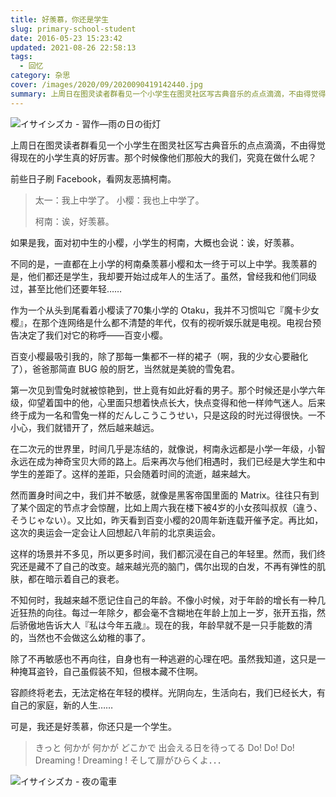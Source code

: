 ```yaml
---
title: 好羡慕，你还是学生
slug: primary-school-student
date: 2016-05-23 15:23:42
updated: 2021-08-26 22:58:13
tags:
  - 回忆
category: 杂思
cover: /images/2020/09/2020090419142440.jpg
summary: 上周日在图灵读者群看见一个小学生在图灵社区写古典音乐的点点滴滴，不由得觉得现在的小学生真的好厉害。那个时候像他们那般大的我们，究竟在做什么呢？
---
```


![イサイシズカ - 習作―雨の日の街灯](/images/2020/09/2020090419171074.jpg)

上周日在图灵读者群看见一个小学生在图灵社区写古典音乐的点点滴滴，不由得觉得现在的小学生真的好厉害。那个时候像他们那般大的我们，究竟在做什么呢？

前些日子刷 Facebook，看网友恶搞柯南。

> 太一：我上中学了。
> 小樱：我也上中学了。
>
> 柯南：诶，好羡慕。

如果是我，面对初中生的小樱，小学生的柯南，大概也会说：诶，好羡慕。

不同的是，一直都在上小学的柯南桑羡慕小樱和太一终于可以上中学。我羡慕的是，他们都还是学生，我却要开始过成年人的生活了。虽然，曾经我和他们同级过，甚至比他们还要年轻……

作为一个从头到尾看着小樱读了70集小学的 Otaku，我并不习惯叫它『魔卡少女樱』，在那个连网络是什么都不清楚的年代，仅有的视听娱乐就是电视。电视台预告决定了我们对它的称呼——百变小樱。

百变小樱最吸引我的，除了那每一集都不一样的裙子（啊，我的少女心要融化了），爸爸那简直 BUG 般的厨艺，当然就是美貌的雪兔君。

第一次见到雪兔时就被惊艳到，世上竟有如此好看的男子。那个时候还是小学六年级，仰望着国中的他，心里面只想着快点长大，快点变得和他一样帅气迷人。后来终于成为一名和雪兔一样的だんしこうこうせい，只是这段的时光过得很快。一不小心，我们就错开了，然后越来越远。

在二次元的世界里，时间几乎是冻结的，就像说，柯南永远都是小学一年级，小智永远在成为神奇宝贝大师的路上。后来再次与他们相遇时，我们已经是大学生和中学生的差距了。这样的差距，只会随着时间的流逝，越来越大。

然而置身时间之中，我们并不敏感，就像是黑客帝国里面的 Matrix。往往只有到了某个固定的节点才会惊醒，比如上周六我在楼下被4岁的小女孩叫叔叔（違う、そうじゃない）。又比如，昨天看到百变小樱的20周年新连载开催予定。再比如，这次的奥运会一定会让人回想起八年前的北京奥运会。

这样的场景并不多见，所以更多时间，我们都沉浸在自己的年轻里。然而，我们终究还是藏不了自己的改变。越来越光亮的脑门，偶尔出现的白发，不再有弹性的肌肤，都在暗示着自己的衰老。

不知何时，我越来越不愿记住自己的年龄。不像小时候，对于年龄的增长有一种几近狂热的向往。每过一年除夕，都会毫不含糊地在年龄上加上一岁，张开五指，然后骄傲地告诉大人『私は今年五歳』。现在的我，年龄早就不是一只手能数的清的，当然也不会做这么幼稚的事了。

除了不再敏感也不再向往，自身也有一种逃避的心理在吧。虽然我知道，这只是一种掩耳盗铃，自己虽假装不知，但根本藏不住啊。

容颜终将老去，无法定格在年轻的模样。光阴向左，生活向右，我们已经长大，有自己的家庭，新的人生……

可是，我还是好羡慕，你还只是一个学生。

> きっと 何かが 何かが どこかで 出会える日を待ってる
> Do! Do! Do! Dreaming ! Dreaming ! そして扉がひらくよ．．．

![イサイシズカ - 夜の電車](/images/2020/09/2020090419174830.jpg)
